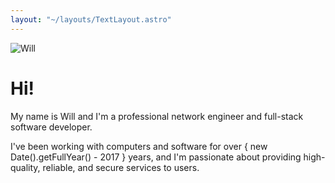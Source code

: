 ```yaml
---
layout: "~/layouts/TextLayout.astro"
---
```


<Image src={will} alt="Will" class="rounded" width={640} />

# Hi!

My name is Will and I'm a professional network engineer and full-stack software
developer.

I've been working with computers and software for over { new
Date().getFullYear() - 2017 } years, and I'm passionate about providing
high-quality, reliable, and secure services to users.
